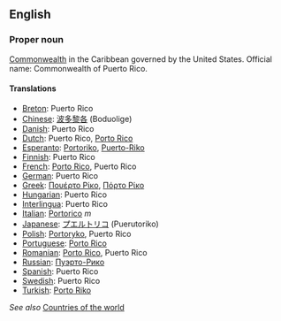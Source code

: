 ==English==

===Proper noun===

[[Commonwealth]] in the Caribbean governed by the United States. Official name: Commonwealth of Puerto Rico.

====Translations====

*[[Breton]]: Puerto Rico
*[[Chinese]]: [[波多黎各]] (Boduolige)
*[[Danish]]: Puerto Rico
*[[Dutch]]: Puerto Rico, [[Porto Rico]]
*[[Esperanto]]: [[Portoriko]], [[Puerto-Riko]]
*[[Finnish]]: Puerto Rico
*[[French]]: [[Porto Rico]], Puerto Rico
*[[German]]: Puerto Rico
*[[Greek]]: [[Πουέρτο Ρίκο]], [[Πόρτο Ρίκο]]
*[[Hungarian]]: Puerto Rico
*[[Interlingua]]: Puerto Rico
*[[Italian]]: [[Portorico]] ''m''
*[[Japanese]]: [[プエルトリコ]] (Puerutoriko)
*[[Polish]]: [[Portoryko]], Puerto Rico
*[[Portuguese]]: [[Porto Rico]]
*[[Romanian]]: [[Porto Rico]], Puerto Rico
*[[Russian]]: [[Пуэрто-Рико]]
*[[Spanish]]: Puerto Rico
*[[Swedish]]: Puerto Rico
*[[Turkish]]: [[Porto Riko]]

''See also'' [[Countries of the world]]